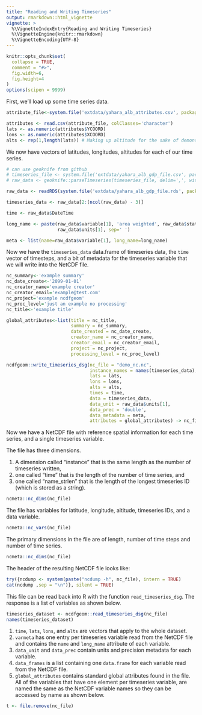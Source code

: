 ---
title: "Reading and Writing Timeseries"
output: rmarkdown::html_vignette
vignette: >
  %\VignetteIndexEntry{Reading and Writing Timeseries}
  %\VignetteEngine{knitr::rmarkdown}
  %\VignetteEncoding{UTF-8}
---

```{r setup, include = FALSE}
knitr::opts_chunk$set(
  collapse = TRUE,
  comment = "#>",
  fig.width=6, 
  fig.height=4
)
options(scipen = 9999)
```

First, we'll load up some time series data. 

```{r attributes}
attribute_file<-system.file('extdata/yahara_alb_attributes.csv', package = "ncdfgeom")

attributes <- read.csv(attribute_file, colClasses='character')
lats <- as.numeric(attributes$YCOORD)
lons <- as.numeric(attributes$XCOORD)
alts <- rep(1,length(lats)) # Making up altitude for the sake of demonstration.
```

We now have vectors of latitudes, longitudes, altitudes for each of our time series.

```{r timeseries}

# can use geoknife from github
# timeseries_file <- system.file('extdata/yahara_alb_gdp_file.csv', package = "ncdfgeom")
# raw_data <- geoknife::parseTimeseries(timeseries_file, delim=',', with.units=TRUE)

raw_data <- readRDS(system.file('extdata/yahara_alb_gdp_file.rds', package = "ncdfgeom"))

timeseries_data <- raw_data[2:(ncol(raw_data) - 3)]

time <- raw_data$DateTime

long_name <- paste(raw_data$variable[1], 'area weighted', raw_data$statistic[1], 'in', 
                   raw_data$units[1], sep=' ')

meta <- list(name=raw_data$variable[1], long_name=long_name)
```

Now we have the `timeseries_data` data.frame of timeseries data, the `time` vector of timesteps, and a bit of metadata for the timeseries variable that we will write into the NetCDF file.  

```{r write}
nc_summary<-'example summary'
nc_date_create<-'2099-01-01'
nc_creator_name='example creator'
nc_creator_email='example@test.com'
nc_project='example ncdfgeom'
nc_proc_level='just an example no processing'
nc_title<-'example title'

global_attributes<-list(title = nc_title, 
                        summary = nc_summary, 
                        date_created = nc_date_create, 
                        creator_name = nc_creator_name,
                        creator_email = nc_creator_email, 
                        project = nc_project,
                        processing_level = nc_proc_level)

ncdfgeom::write_timeseries_dsg(nc_file = "demo_nc.nc", 
                               instance_names = names(timeseries_data),
                               lats = lats, 
                               lons = lons, 
                               alts = alts,
                               times = time, 
                               data = timeseries_data,
                               data_unit = raw_data$units[1],
                               data_prec = 'double',
                               data_metadata = meta,
                               attributes = global_attributes) -> nc_file

```

Now we have a NetCDF file with reference spatial information for each time series, and a single timeseries variable.

The file has three dimensions. 

1. A dimension called "instance" that is the same length as the number of timeseries written, 
1. one called "time" that is the length of the number of time series, and 
1. one called "name_strlen" that is the length of the longest timeseries ID (which is stored as a string).

```{r dim}
ncmeta::nc_dims(nc_file)
```

The file has variables for latitude, longitude, altitude, timeseries IDs, and a data variable.
```{r var}
ncmeta::nc_vars(nc_file)
```
The primary dimensions in the file are of length, number of time steps and number of time series.
```{r dim2}
ncmeta::nc_dims(nc_file)
```

The header of the resulting NetCDF file looks like:

```{r dump_polygons, echo=FALSE}
try({ncdump <- system(paste("ncdump -h", nc_file), intern = TRUE)
cat(ncdump ,sep = "\n")}, silent = TRUE)
```

This file can be read back into R with the function `read_timeseries_dsg`. The response is a list of variables as shown below.

```{r read}
timeseries_dataset <- ncdfgeom::read_timeseries_dsg(nc_file)
names(timeseries_dataset)
```

1. `time`, `lats`, `lons`, and `alts` are vectors that apply to the whole dataset. 
1. `varmeta` has one entry per timeseries variable read from the NetCDF file and contains the `name` and `long_name` attribute of each variable. 
1. `data_unit` and `data_prec` contain units and precision metadata for each variable. 
1. `data_frames` is a list containing one `data.frame` for each variable read from the NetCDF file. 
1. `global_attributes` contains standard global attributes found in the file. All of the variables that have one element per timeseries variable, are named the same as the NetCDF variable names so they can be accessed by name as shown below.

```{r delete, echo=F, message=F}
t <- file.remove(nc_file)
```
